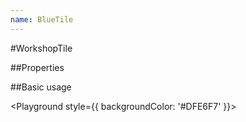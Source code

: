 ```yaml
---
name: BlueTile
---
```



#WorkshopTile

##Properties

<PropsTable of={BlueTile} />

##Basic usage

<Playground style={{ backgroundColor: '#DFE6F7' }}>
  <BlueTile
  envelope = "KOPERTATATATA"
  BlueTileHeader = "Become a user, contributor, partner or get in touch"
  BlueTileHeaderTxt = "Nam libero tempore, cum soluta nobis est eligendi optio cumque nihil impedit quo minus id quod maxime placeat facere possimus, omnis voluptas assumenda est, omnis dolor repellendus."
  />
</Playground>
